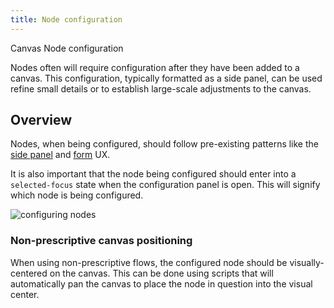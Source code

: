 ```yaml
---
title: Node configuration
---
```



<Breadcrumb>
  <BreadcrumbItem href="/patterns/canvas">
    Canvas
  </BreadcrumbItem>
  <BreadcrumbItem isCurrentPage href="/patterns/canvas/node-configuration">
    Node configuration
  </BreadcrumbItem>
</Breadcrumb>


<PageDescription>

Nodes often will require configuration after they have been added to a canvas. This configuration, typically formatted as a side panel, can be used refine small details or to establish large-scale adjustments to the canvas.

</PageDescription>

## Overview

Nodes, when being configured, should follow pre-existing patterns like the [side panel](https://pages.github.ibm.com/cdai-design/cloud-pal/components/side-panel-on-cloud/usage) and [form](https://www.carbondesignsystem.com/components/form/usage/) UX. 

It is also important that the node being configured should enter into a `selected-focus` state when the configuration panel is open. This will signify which node is being configured.

<Row>
  <Column colMd={8} colLg={8}>

![configuring nodes](/images/configuringNode.svg)

  </Column>
</Row>

### Non-prescriptive canvas positioning
When using non-prescriptive flows, the configured node should be visually-centered on the canvas. This can be done using scripts that will automatically pan the canvas to place the node in question into the visual center.
